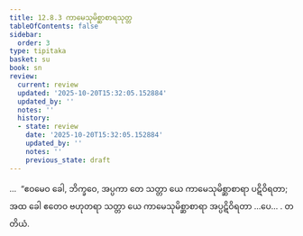 ```yaml
---
title: 12.8.3 ကာမေသုမိစ္ဆာစာရသုတ္တ
tableOfContents: false
sidebar:
  order: 3
type: tipitaka
basket: su
book: sn
review:
  current: review
  updated: '2025-10-20T15:32:05.152884'
  updated_by: ''
  notes: ''
  history:
  - state: review
    date: '2025-10-20T15:32:05.152884'
    updated_by: ''
    notes: ''
    previous_state: draft
---
```



<DynamicBreadcrumb />


<ReviewStatus review={frontmatter.review} showDetails={true} />

<HypothesisAnnotation frontmatter={frontmatter} />

<Division number="1143" book="sn" e="ch" v="18" p="450">

<Paragraph number="2463" book="sn">
…  “ဧဝမေဝ ခေါ, ဘိက္ခဝေ, အပ္ပကာ တေ သတ္တာ ယေ ကာမေသုမိစ္ဆာစာရာ ပဋိဝိရတာ; အထ ခေါ ဧတေဝ ဗဟုတရာ သတ္တာ ယေ ကာမေသုမိစ္ဆာစာရာ အပ္ပဋိဝိရတာ …ပေ… .

</Paragraph>
</Division>

<Paragraph number="2464" type="center" book="sn">
တတိယံ.
</Paragraph>